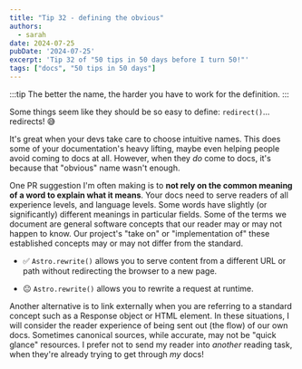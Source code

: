 ```yaml
---
title: "Tip 32 - defining the obvious"
authors:
  - sarah
date: 2024-07-25
pubDate: '2024-07-25'
excerpt: 'Tip 32 of "50 tips in 50 days before I turn 50!"'
tags: ["docs", "50 tips in 50 days"]
---
```


:::tip
The better the name, the harder you have to work for the definition.
:::

Some things seem like they should be so easy to define: `redirect()`... redirects! 😅

It's great when your devs take care to choose intuitive names. This does some of your documentation's heavy lifting, maybe even helping people avoid coming to docs at all. However, when they *do* come to docs, it's because that "obvious" name wasn't enough.

One PR suggestion I'm often making is to **not rely on the common meaning of a word to explain what it means**. Your docs need to serve readers of all experience levels, and language levels. Some words have slightly (or significantly) different meanings in particular fields. Some of the terms we document are general software concepts that our reader may or may not happen to know. Our project's "take on" or "implementation of" these established concepts may or may not differ from the standard.

- ✅ `Astro.rewrite()` allows you to serve content from a different URL or path without redirecting the browser to a new page. 

- 😐 `Astro.rewrite()` allows you to rewrite a request at runtime.

Another alternative is to link externally when you are referring to a standard concept such as a Response object or HTML element. In these situations, I will consider the reader experience of being sent out (the flow) of our own docs. Sometimes canonical sources, while accurate, may not be "quick glance" resources. I prefer not to send my reader into *another* reading task, when they're already trying to get through *my* docs!


<LinkCard title="See the whole list of tips!" href="/blog/50-docs-tips-in-50-days" />



